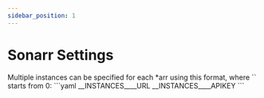 ```yaml
---
sidebar_position: 1
---
```



# Sonarr Settings

<Note>
  Multiple instances can be specified for each *arr using this format, where `<NUMBER>` starts from 0:
```yaml
<ARR>__INSTANCES__<NUMBER>__URL
<ARR>__INSTANCES__<NUMBER>__APIKEY
```
</Note>

<SonarrSettings/> 